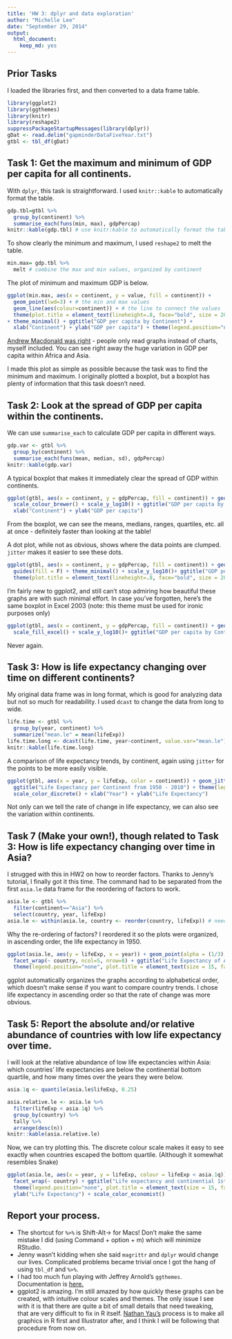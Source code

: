 ```yaml
---
title: 'HW 3: dplyr and data exploration'
author: "Michelle Lee"
date: "September 29, 2014"
output:
  html_document:
    keep_md: yes
---
```


## Prior Tasks

I loaded the libraries first, and then converted to a data frame table. 
```r
library(ggplot2)
library(ggthemes)
library(knitr)
library(reshape2)
suppressPackageStartupMessages(library(dplyr))
gDat <- read.delim("gapminderDataFiveYear.txt")
gtbl <- tbl_df(gDat)
```


## Task 1: Get the maximum and minimum of GDP per capita for all continents.

With `dplyr`, this task is straightforward. I used `knitr::kable` to automatically format the table. 
```r
gdp.tbl=gtbl %>%
  group_by(continent) %>%
  summarise_each(funs(min, max), gdpPercap)
knitr::kable(gdp.tbl) # use knitr:kable to automatically format the table 
```

To show clearly the minimum and maximum, I used `reshape2` to melt the table.
```r
min.max= gdp.tbl %>%
  melt # combine the max and min values, organized by continent
```

The plot of minimum and maximum GDP is below.

```r
ggplot(min.max, aes(x = continent, y = value, fill = continent)) + 
  geom_point(lwd=3) + # the min and max values
  geom_line(aes(colour=continent)) + # the line to connect the values
  theme(plot.title = element_text(lineheight=.8, face="bold", size = 20)) + guides(fill = F) 
+ theme_minimal() + ggtitle("GDP per capita by Continent") + 
  xlab("Continent") + ylab("GDP per capita") + theme(legend.position="none")
```

[Andrew Macdonald was right](https://twitter.com/polesasunder/status/464132152347475968) - people only read graphs instead of charts, myself included. You can see right away the huge variation in GDP per capita within Africa and Asia. 

I made this plot as simple as possible because the task was to find the minimum and maximum. I originally plotted a boxplot, but a boxplot has plenty of information that this task doesn't need. 



## Task 2: Look at the spread of GDP per capita within the continents.

We can use `summarise_each` to calculate GDP per capita in different ways. 

```r
gdp.var <- gtbl %>%
  group_by(continent) %>%
  summarise_each(funs(mean, median, sd), gdpPercap)
knitr::kable(gdp.var)
```

A typical boxplot that makes it immediately clear the spread of GDP within continents.

```r
ggplot(gtbl, aes(x = continent, y = gdpPercap, fill = continent)) + geom_boxplot() +  guides(fill = F) +theme_minimal()+
  scale_colour_brewer() + scale_y_log10() + ggtitle("GDP per capita by Continent") + theme(plot.title = element_text(lineheight=.8, face="bold", size = 20)) + 
  xlab("Continent") + ylab("GDP per capita")
```

From the boxplot, we can see the means, medians, ranges, quartiles, etc. all at once - definitely faster than looking at the table!

A dot plot, while not as obvious, shows where the data points are clumped. `jitter` makes it easier to see these dots. 

```r
ggplot(gtbl, aes(x = continent, y = gdpPercap, fill = continent)) + geom_point(alpha=3/4, aes(colour=continent), position="jitter") + # jitter spreads out the points 
  guides(fill = F) + theme_minimal() + scale_y_log10()+ ggtitle("GDP per capita by Continent") + 
  theme(plot.title = element_text(lineheight=.8, face="bold", size = 20)) + xlab("Continent") + ylab("GDP per capita")
```

I'm fairly new to ggplot2, and still can't stop admiring how beautiful these graphs are with such minimal effort. In case you've forgotten, here's the same boxplot in Excel 2003 (note: this theme must be used for ironic purposes only)

```r
ggplot(gtbl, aes(x = continent, y = gdpPercap, fill = continent)) + geom_boxplot() +theme_excel()+ scale_colour_excel() + 
  scale_fill_excel() + scale_y_log10()+ ggtitle("GDP per capita by Continent") + xlab("Continent") + ylab("GDP per capita")
```

Never again.




## Task 3: How is life expectancy changing over time on different continents?

My original data frame was in long format, which is good for analyzing data but not so much for readability. I used `dcast` to change the data from long to wide.
```r
life.time <- gtbl %>%
  group_by(year, continent) %>%
  summarize("mean.le" = mean(lifeExp))
life.time.long <- dcast(life.time, year~continent, value.var="mean.le") # change from long to wide
knitr::kable(life.time.long)
```

A comparison of life expectancy trends, by continent, again using `jitter` for the points to be more easily visible. 
```r
ggplot(gtbl, aes(x = year, y = lifeExp, color = continent)) + geom_jitter(size = 1.5) + facet_wrap(~ continent) + 
  ggtitle("Life Expectancy per Continent from 1950 - 2010") + theme(legend.position="none", plot.title = element_text(size = 15, face="bold")) + 
  scale_color_discrete() + xlab("Year") + ylab("Life Expectancy")
```

Not only can we tell the rate of change in life expectancy, we can also see the variation within continents. 

## Task 7 (Make your own!), though related to Task 3: How is life expectancy changing over time in Asia? 

I strugged with this in HW2 on how to reorder factors. Thanks to Jenny's tutorial, I finally got it this time. The command had to be separated from the first `asia.le` data frame for the reordering of factors to work. 

```r
asia.le <- gtbl %>%
  filter(continent=="Asia") %>%
  select(country, year, lifeExp)
asia.le <- within(asia.le, country <- reorder(country, lifeExp)) # need to separate this command for re-ordering of factors
```

Why the re-ordering of factors? I reordered it so the plots were organized, in ascending order, the life expectancy in 1950.
```r
ggplot(asia.le, aes(y = lifeExp, x = year)) + geom_point(alpha = (1/3), size = 3, aes(color=country)) + 
  facet_wrap(~ country, ncol=5, nrow=8) + ggtitle("Life Expectancy of Asian Countries from 1950 - 2010") + 
  theme(legend.position="none", plot.title = element_text(size = 15, face="bold")) + xlab("Year") + ylab("Life Expectancy")
```

ggplot automatically organizes the graphs according to alphabetical order, which doesn't make sense if you want to compare country trends. I chose life expectancy in ascending order so that the rate of change was more obvious.


## Task 5: Report the absolute and/or relative abundance of countries with low life expectancy over time.

I will look at the relative abundance of low life expectancies within Asia: which countries' life expectancies are below the continential bottom quartile, and how many times over the years they were below. 

```r
asia.1q <- quantile(asia.le$lifeExp, 0.25)
```

```r
asia.relative.le <- asia.le %>%
  filter(lifeExp < asia.1q) %>%
  group_by(country) %>%
  tally %>% 
  arrange(desc(n))
knitr::kable(asia.relative.le)
```

Now, we can try plotting this. The discrete colour scale makes it easy to see exactly when countries escaped the bottom quartile. (Although it somewhat resembles Snake)

```r
ggplot(asia.le, aes(x = year, y = lifeExp, colour = lifeExp < asia.1q)) + geom_point(aes(group=year)) + 
  facet_wrap(~ country) + ggtitle("Life expectancy and continential 1st quartile over time") + 
  theme(legend.position="none", plot.title = element_text(size = 15, face="bold")) + xlab("Year") + 
  ylab("Life Expectancy") + scale_color_economist()
```


## Report your process. 

* The shortcut for `%>%` is Shift-Alt-> for Macs! Don't make the same mistake I did (using Command + option + m) which will minimize RStudio.
* Jenny wasn't kidding when she said `magrittr` and `dplyr` would change our lives. Complicated problems became trivial once I got the hang of using `tbl_df` and ` %>%`. 
* I had too much fun playing with Jeffrey Arnold's `ggthemes`. Documentation is [here.](https://github.com/jrnold/ggthemes)
* ggplot2 is amazing. I'm still amazed by how quickly these graphs can be created, with intuitive colour scales and themes. The only issue I see with it is that there are quite a bit of small details that need tweaking, that are very difficult to fix in R itself. [Nathan Yau's](flowingdata.com) process is to make all graphics in R first and Illustrator after, and I think I will be following that procedure from now on. 

